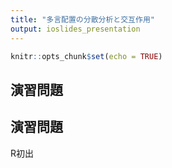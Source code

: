 ```yaml
---
title: "多言配置の分散分析と交互作用"
output: ioslides_presentation
---
```


```r
knitr::opts_chunk$set(echo = TRUE)
```

<!--
目的
- 
- 
- 
-->

## 演習問題

## 演習問題

R初出
